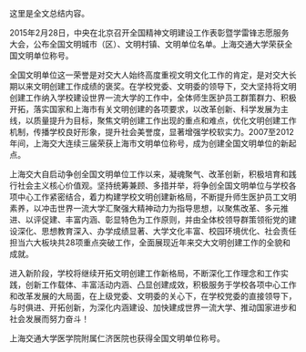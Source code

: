 \summary

这里是全文总结内容。

2015年2月28日，中央在北京召开全国精神文明建设工作表彰暨学雷锋志愿服务大会，公布全国文明城市（区）、文明村镇、文明单位名单。上海交通大学荣获全国文明单位称号。         

全国文明单位这一荣誉是对交大人始终高度重视文明文化工作的肯定，是对交大长期以来文明创建工作成绩的褒奖。在学校党委、文明委的领导下，交大坚持将文明创建工作纳入学校建设世界一流大学的工作中，全体师生医护员工群策群力、积极开拓，落实国家和上海市有关文明创建的各项要求，以改革创新、科学发展为主线，以质量提升为目标，聚焦文明创建工作出现的重点和难点，优化文明创建工作机制，传播学校良好形象，提升社会美誉度，显著增强学校软实力。2007至2012年间，上海交大连续三届荣获\cqh 上海市文明单位\cqt 称号，成为创建全国文明单位的新起点。         

上海交大自启动争创全国文明单位工作以来，凝魂聚气、改革创新，积极培育和践行社会主义核心价值观。坚持统筹兼顾、多措并举，将争创全国文明单位与学校各项中心工作紧密结合，着力构建学校文明创建新格局，不断提升师生医护员工文明素养，以\cqh 冲击世界一流大学汇聚强大精神动力\cqt 为指导思想，以\cqh 聚焦改革、多元推进、以评促建、丰富内涵、彰显特色\cqt 为工作原则，并由全体校领导群策领衔\cqh 党的建设深化、思想教育深入、办学成绩显著、大学文化丰富、校园环境优化、社会责任担当\cqt 六大板块共28项重点突破工作，全面展现近年来交大文明创建工作的全貌和成就。         

进入新阶段，学校将继续开拓文明创建工作新格局，不断深化工作理念和工作实践，创新工作载体、丰富活动内涵、凸显创建成效，积极服务于学校各项中心工作和改革发展的大局面，在上级党委、文明委的关心下，在学校党委的直接领导下，与时俱进、开拓创新，为深化内涵建设、加快建成世界一流大学、推动国家进步和社会发展而努力奋斗！       

上海交通大学医学院附属仁济医院也获得全国文明单位称号。